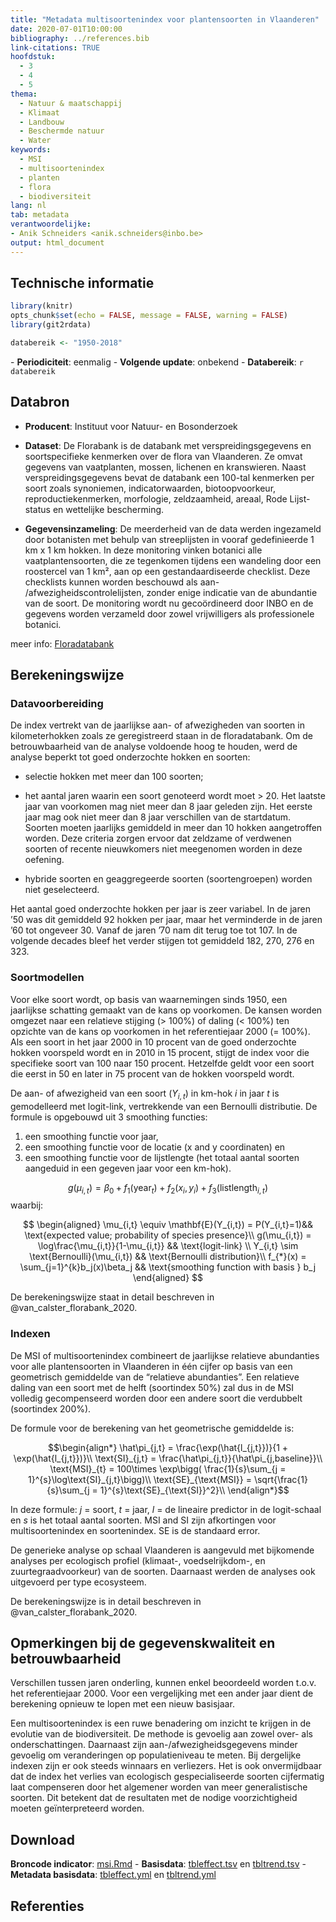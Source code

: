 ```yaml
---
title: "Metadata multisoortenindex voor plantensoorten in Vlaanderen"
date: 2020-07-01T10:00:00
bibliography: ../references.bib
link-citations: TRUE
hoofdstuk: 
  - 3
  - 4
  - 5
thema:
  - Natuur & maatschappij
  - Klimaat
  - Landbouw
  - Beschermde natuur
  - Water
keywords:
  - MSI
  - multisoortenindex
  - planten
  - flora
  - biodiversiteit
lang: nl
tab: metadata
verantwoordelijke:
- Anik Schneiders <anik.schneiders@inbo.be>
output: html_document
---
```

## Technische informatie

```r
library(knitr)
opts_chunk$set(echo = FALSE, message = FALSE, warning = FALSE)
library(git2rdata)
```

```r
databereik <- "1950-2018"
```
\- **Periodiciteit**: eenmalig
\- **Volgende update**: onbekend
\- **Databereik**: `r databereik`

## Databron

- **Producent**: Instituut voor Natuur- en Bosonderzoek
- **Dataset**: De Florabank is de databank met verspreidingsgegevens en soortspecifieke kenmerken over de flora van Vlaanderen. Ze omvat gegevens van vaatplanten, mossen, lichenen en kranswieren.
Naast verspreidingsgegevens bevat de databank een 100-tal kenmerken per soort zoals synoniemen, indicatorwaarden, biotoopvoorkeur, reproductiekenmerken, morfologie, zeldzaamheid, areaal, Rode Lijst-status en wettelijke bescherming.

- **Gegevensinzameling**: De meerderheid van de data werden ingezameld door botanisten met behulp van streeplijsten in vooraf gedefinieerde 1 km x 1 km hokken.
In deze monitoring vinken botanici alle vaatplantensoorten, die ze tegenkomen tijdens een wandeling door een roostercel van 1 km², aan op een gestandaardiseerde checklist. 
Deze checklists kunnen worden beschouwd als aan- /afwezigheidscontrolelijsten, zonder enige indicatie van de abundantie van de soort.
De monitoring wordt nu gecoördineerd door INBO en de gegevens worden verzameld door zowel vrijwilligers als professionele botanici.

meer info: [Floradatabank](https://flora.inbo.be)

## Berekeningswijze

### Datavoorbereiding

De index vertrekt van de jaarlijkse aan- of afwezigheden van soorten in kilometerhokken zoals ze geregistreerd staan in de floradatabank. 
Om de betrouwbaarheid van de analyse voldoende hoog te houden, werd de analyse beperkt tot goed onderzochte hokken en soorten:

- selectie hokken met meer dan 100 soorten;

- het aantal jaren waarin een soort genoteerd wordt moet > 20. 
Het laatste jaar van voorkomen mag niet meer dan 8 jaar geleden zijn. 
Het eerste jaar mag ook niet meer dan 8 jaar verschillen van de startdatum.
Soorten moeten jaarlijks gemiddeld in meer dan 10 hokken aangetroffen worden. 
Deze criteria zorgen ervoor dat zeldzame of verdwenen soorten of recente nieuwkomers niet meegenomen worden in deze oefening.

- hybride soorten en geaggregeerde soorten (soortengroepen) worden niet geselecteerd.

Het aantal goed onderzochte hokken per jaar is zeer variabel. 
In de jaren '50 was dit gemiddeld 92 hokken per jaar, maar het verminderde in de jaren '60 tot ongeveer 30. 
Vanaf de jaren '70 nam dit terug toe tot 107. 
In de volgende decades bleef het verder stijgen tot gemiddeld 182, 270, 276 en 323.

### Soortmodellen

Voor elke soort wordt, op basis van waarnemingen sinds 1950, een jaarlijkse schatting gemaakt van de kans op voorkomen. De kansen worden omgezet naar een relatieve stijging (> 100%) of daling (< 100%) ten opzichte van de kans op voorkomen in het referentiejaar 2000 (= 100%). 
Als een soort in het jaar 2000 in 10 procent van de goed onderzochte hokken voorspeld wordt en in 2010 in 15 procent, stijgt de index voor die specifieke soort van 100 naar 150 procent. 
Hetzelfde geldt voor een soort die eerst in 50 en later in 75 procent van de hokken voorspeld wordt.

De aan- of afwezigheid van een soort ($Y_{i,t}$) in km-hok $i$ in jaar $t$ is gemodelleerd met logit-link, vertrekkende van een Bernoulli distributie. De formule is opgebouwd uit 3 smoothing functies:

1. een smoothing functie voor jaar, 
2. een smoothing functie voor de locatie (x and y coordinaten) en 
3. een smoothing functie voor de lijstlengte (het totaal aantal soorten aangeduid in een gegeven jaar voor een km-hok). 

$$g(\mu_{i,t}) = \beta_0 + f_1(\text{year}_{t}) + f_2(x_{i}, y_{i}) + f_3(\text{listlength}_{i,t})$$
waarbij:

$$
\begin{aligned}
\mu_{i,t} \equiv \mathbf{E}(Y_{i,t}) = P(Y_{i,t}=1)&& \text{expected value; probability of species presence}\\
g(\mu_{i,t}) = \log\frac{\mu_{i,t}}{1-\mu_{i,t}} && \text{logit-link} \\
Y_{i,t} \sim \text{Bernoulli}(\mu_{i,t}) && \text{Bernoulli distribution}\\
f_{*}(x) = \sum_{j=1}^{k}b_j(x)\beta_j && \text{smoothing function with basis } b_j
\end{aligned}
$$

De berekeningswijze staat in detail beschreven in @van_calster_florabank_2020. 

### Indexen

De MSI of multisoortenindex combineert de jaarlijkse relatieve abundanties voor alle plantensoorten in Vlaanderen in één cijfer op basis van een geometrisch gemiddelde van de "relatieve abundanties". 
Een relatieve daling van een soort met de helft (soortindex 50%) zal dus in de MSI volledig gecompenseerd worden door een andere soort die verdubbelt (soortindex 200%). 

De formule voor de berekening van het geometrische gemiddelde is: 

$$\begin{align*}
\hat\pi_{j,t} = \frac{\exp(\hat{l_{j,t}})}{1 + \exp(\hat{l_{j,t}})}\\
\text{SI}_{j,t} = \frac{\hat\pi_{j,t}}{\hat\pi_{j,baseline}}\\
\text{MSI}_{t} = 100\times \exp\bigg( \frac{1}{s}\sum_{j = 1}^{s}\log\text{SI}_{j,t}\bigg)\\
\text{SE}_{\text{MSI}} = \sqrt{\frac{1}{s}\sum_{j = 1}^{s}\text{SE}_{\text{SI}}^2}\\
\end{align*}$$

In deze formule: $j$ = soort, $t$ = jaar, 
$l$ = de lineaire predictor in de logit-schaal 
en $s$ is het totaal aantal soorten. 
$\text{MSI}$ and $\text{SI}$ zijn afkortingen voor multisoortenindex en soortenindex. $\text{SE}$ is de standaard error. 

De generieke analyse op schaal Vlaanderen is aangevuld met bijkomende analyses per ecologisch profiel (klimaat-, voedselrijkdom-, en zuurtegraadvoorkeur) van de soorten. Daarnaast werden de analyses ook uitgevoerd per type ecosysteem.

De berekeningswijze is in detail beschreven in @van_calster_florabank_2020. 

## Opmerkingen bij de gegevenskwaliteit en betrouwbaarheid

Verschillen tussen jaren onderling, kunnen enkel beoordeeld worden t.o.v. het referentiejaar 2000. 
Voor een vergelijking met een ander jaar dient de berekening opnieuw te lopen met een nieuw basisjaar.

Een multisoortenindex is een ruwe benadering om inzicht te krijgen in de evolutie van de biodiversiteit.
De methode is gevoelig aan zowel over- als onderschattingen. 
Daarnaast zijn aan-/afwezigheidsgegevens minder gevoelig om veranderingen op populatieniveau te meten.
Bij dergelijke indexen zijn er ook steeds winnaars en verliezers. 
Het is ook onvermijdbaar dat de index het verlies van ecologisch gespecialiseerde soorten cijfermatig laat compenseren door het algemener worden van meer generalistische soorten.
Dit betekent dat de resultaten met de nodige voorzichtigheid moeten geïnterpreteerd worden. 

## Download

**Broncode indicator**: [msi.Rmd](../c2_msi/msi.Rmd)
- **Basisdata**: [tbleffect.tsv](../c2_msi/tbleffect.tsv) en  [tbltrend.tsv](../c2_msi/tbltrend.tsv)
- **Metadata basisdata**: [tbleffect.yml](../c2_msi/tbleffect.yml) en [tbltrend.yml](../c2_msi/tbltrend.yml)

## Referenties
